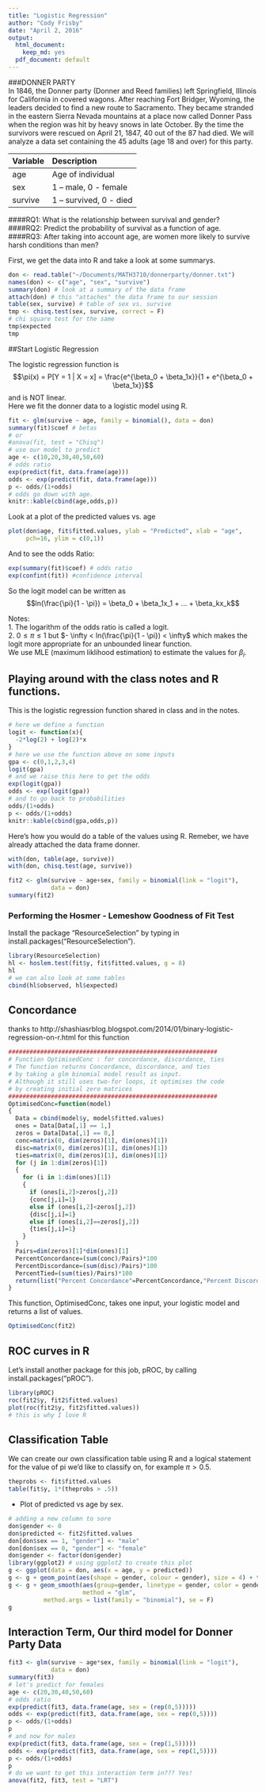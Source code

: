 ```yaml
---
title: "Logistic Regression"
author: "Cody Frisby"
date: "April 2, 2016"
output:
  html_document:
    keep_md: yes
  pdf_document: default
---
```


###DONNER PARTY  
In 1846, the Donner party (Donner and Reed families) left Springfield, Illinois for California in covered wagons.  After reaching Fort Bridger, Wyoming, the leaders decided to find a new route to Sacramento.  They became stranded in the eastern Sierra Nevada mountains at a place now called Donner Pass when the region was hit by heavy snows in late October.  By the time the survivors were rescued on April 21, 1847, 40 out of the 87 had died.  We will analyze a data set containing the 45 adults (age 18 and over) for this party.

|Variable|Description|
|:------|:------|
|age|Age of individual|
|sex|	1 – male, 0 - female|
|survive|	1 – survived, 0 - died|

####RQ1:  What is the relationship between survival and gender?  
####RQ2:  Predict the probability of survival as a function of age.  
####RQ3:  After taking into account age, are women more likely to survive harsh conditions than men?  

  First, we get the data into R and take a look at some summarys.  

```r
don <- read.table("~/Documents/MATH3710/donnerparty/donner.txt")
names(don) <- c("age", "sex", "survive")
summary(don) # look at a summary of the data frame
attach(don) # this "attaches" the data frame to our session
table(sex, survive) # table of sex vs. survive
tmp <- chisq.test(sex, survive, correct = F) 
# chi square test for the same
tmp$expected
tmp
```

##Start Logistic Regression  

The logistic regression function is $$\pi(x) = P[Y = 1 | X = x] = \frac{e^{\beta_0 + \beta_1x}}{1 + e^{\beta_0 + \beta_1x}}$$  and is NOT linear.  
 Here we fit the donner data to a logistic model using R.

```r
fit <- glm(survive ~ age, family = binomial(), data = don)
summary(fit)$coef # betas
# or
#anova(fit, test = "Chisq")
# use our model to predict
age <- c(10,20,30,40,50,60)
# odds ratio
exp(predict(fit, data.frame(age)))
odds <- exp(predict(fit, data.frame(age)))
p <- odds/(1+odds)
# odds go down with age. 
knitr::kable(cbind(age,odds,p))
```

Look at a plot of the predicted values vs. age  

```r
plot(don$age, fit$fitted.values, ylab = "Predicted", xlab = "age",
     pch=16, ylim = c(0,1))
```

And to see the odds Ratio:

```r
exp(summary(fit)$coef) # odds ratio
exp(confint(fit)) #confidence interval
```

So the logit model can be written as $$ln(\frac{\pi}{1 - \pi}) = \beta_0 + \beta_1x_1 + ... + \beta_kx_k$$

Notes:  
1. The logarithm of the odds ratio is called a logit.  
2. $0 \leq \pi \leq 1$ but $- \infty < ln(\frac{\pi}{1 - \pi}) < \infty$ which makes the logit more appropriate for an unbounded linear function.  
We use MLE (maximum liklihood estimation) to estimate the values for $\beta_i$.  

## Playing around with the class notes and R functions. 

This is the logistic regression function shared in class and in the notes.  
```r
# here we define a function 
logit <- function(x){
  -2*log(2) + log(2)*x
}
# here we use the function above on some inputs
gpa <- c(0,1,2,3,4)
logit(gpa)
# and we raise this here to get the odds
exp(logit(gpa))
odds <- exp(logit(gpa))
# and to go back to probabilities
odds/(1+odds)
p <- odds/(1+odds)
knitr::kable(cbind(gpa,odds,p))
```


Here's how you would do a table of the values using R.  Remeber, we have already attached the data frame donner.  

```r
with(don, table(age, survive))
with(don, chisq.test(age, survive))
```


```r
fit2 <- glm(survive ~ age+sex, family = binomial(link = "logit"), 
            data = don)
summary(fit2)
```

### Performing the Hosmer -  Lemeshow Goodness of Fit Test  

Install the package "ResourceSelection" by typing in install.packages("ResourceSelection").  

```r
library(ResourceSelection)
hl <- hoslem.test(fit$y, fit$fitted.values, g = 8)
hl
# we can also look at some tables
cbind(hl$observed, hl$expected)
```



## Concordance  
thanks to 
http://shashiasrblog.blogspot.com/2014/01/binary-logistic-regression-on-r.html
for this function

```r
###########################################################
# Function OptimisedConc : for concordance, discordance, ties
# The function returns Concordance, discordance, and ties
# by taking a glm binomial model result as input.
# Although it still uses two-for loops, it optimises the code
# by creating initial zero matrices
###########################################################
OptimisedConc=function(model)
{
  Data = cbind(model$y, model$fitted.values) 
  ones = Data[Data[,1] == 1,]
  zeros = Data[Data[,1] == 0,]
  conc=matrix(0, dim(zeros)[1], dim(ones)[1])
  disc=matrix(0, dim(zeros)[1], dim(ones)[1])
  ties=matrix(0, dim(zeros)[1], dim(ones)[1])
  for (j in 1:dim(zeros)[1])
  {
    for (i in 1:dim(ones)[1])
    {
      if (ones[i,2]>zeros[j,2])
      {conc[j,i]=1}
      else if (ones[i,2]<zeros[j,2])
      {disc[j,i]=1}
      else if (ones[i,2]==zeros[j,2])
      {ties[j,i]=1}
    }
  }
  Pairs=dim(zeros)[1]*dim(ones)[1]
  PercentConcordance=(sum(conc)/Pairs)*100
  PercentDiscordance=(sum(disc)/Pairs)*100
  PercentTied=(sum(ties)/Pairs)*100
  return(list("Percent Concordance"=PercentConcordance,"Percent Discordance"=PercentDiscordance,"Percent Tied"=PercentTied,"Pairs"=Pairs))
}
```

This function, OptimisedConc, takes one input, your logistic model and returns a list of values. 

```r
OptimisedConc(fit2)
```

## ROC curves in R  

Let's install another package for this job, pROC, by calling install.packages("pROC"). 

```r
library(pROC)
roc(fit2$y, fit2$fitted.values)
plot(roc(fit2$y, fit2$fitted.values))
# this is why I love R
```


## Classification Table  

We can create our own classification table using R and a logical statement for the value of pi we'd like to classify on, for example $\pi > 0.5$.  

```r
theprobs <- fit$fitted.values
table(fit$y, 1*(theprobs > .5))
```


- Plot of predicted vs age by sex.

```r
# adding a new column to sore
don$gender <- 0
don$predicted <- fit2$fitted.values
don[don$sex == 1, "gender"] <- "male"
don[don$sex == 0, "gender"] <- "female"
don$gender <- factor(don$gender)
library(ggplot2) # using ggplot2 to create this plot
g <- ggplot(data = don, aes(x = age, y = predicted))
g <- g + geom_point(aes(shape = gender, colour = gender), size = 4) + theme_bw()
g <- g + geom_smooth(aes(group=gender, linetype = gender, color = gender), 
                     method = "glm", 
          method.args = list(family = "binomial"), se = F) 
g
```

## Interaction Term, Our third model for Donner Party Data

```r
fit3 <- glm(survive ~ age*sex, family = binomial(link = "logit"), 
            data = don)
summary(fit3)
# let's predict for females
age <- c(20,30,40,50,60)
# odds ratio
exp(predict(fit3, data.frame(age, sex = (rep(0,5)))))
odds <- exp(predict(fit3, data.frame(age, sex = rep(0,5))))
p <- odds/(1+odds)
p
# and now for males
exp(predict(fit3, data.frame(age, sex = (rep(1,5)))))
odds <- exp(predict(fit3, data.frame(age, sex = rep(1,5))))
p <- odds/(1+odds)
p
# do we want to get this interaction term in??? Yes!
anova(fit2, fit3, test = "LRT")
```
